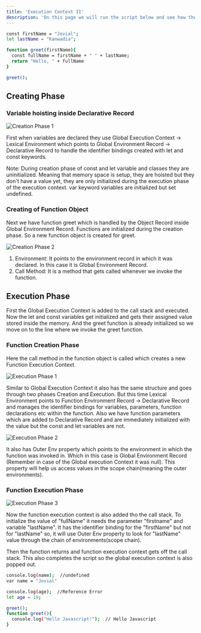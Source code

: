 ```yaml
---
title: 'Execution Context II'
description: 'On this page we will run the script below and see how the creation and execution phase in execution context works'
---
```

```bash
const firstName = "Jovial";
let lastName = "Kanwadia";

function greet(firstName){
  const fullName = firstName + " " + lastName;
  return "Hello, " + fullName
}

greet();
```

## Creating Phase

### Variable hoisting inside Declarative Record

<img
  className="block rounded-lg"
  src="/images/JavascriptWorkings/CreationPhase1.png"
  alt="Creation Phase 1"
/>

First when variables are declared they use Global Execution Context -> Lexical Environment which points to Global Environment Record -> Declarative Record to handle the identifier bindings created with let and const keywords.

Note: During creation phase of const and let variable and classes they are uninitialized. Meaning that memory space is setup, they are hoisted but they don't have a value yet, they are only initialized during the execution phase of the execution context. var keyword variables are initialized but set undefined.

### Creating of Function Object

Next we have function greet which is handled by the Object Record inside Global Environment Record. Functions are initialized during the creation phase. So a new function object is created for greet.

<img
  className="block rounded-lg"
  src="/images/JavascriptWorkings/CreationPhase2.png"
  alt="Creation Phase 2"
/>

1. Environment: It points to the environment record in which it was declared. In this case it is Global Environment Record.
2. Call Method: It is a method that gets called whenever we invoke the function.

## Execution Phase

First the Global Execution Context is added to the call stack and executed.
Now the let and const variables get initialized and gets their assigned value stored inside the memory. And the greet function is already initialized so we move on to the line where we invoke the greet function.

### Function Creation Phase

Here the call method in the function object is called which creates a new Function Execution Context.

<img
  className="block rounded-lg"
  src="/images/JavascriptWorkings/ExecutionPhase1.png"
  alt="Execution Phase 1"
/>

Similar to Global Execution Context it also has the same structure and goes through two phases Creation and Execution. But this time Lexical Environment points to Function Environment Record -> Declarative Record and manages the identifier bindings for variables, parameters, function declarations etc within the function. Also we have function parameters which are added to Declarative Record and are immediately initialized with the value but the const and let variables are not.

<img
  className="block rounded-lg"
  src="/images/JavascriptWorkings/ExecutionPhase2.png"
  alt="Execution Phase 2"
/>

It also has Outer Env property which points to the environment in which the function was invoked in. Which in this case is Global Environment Record (Remember in case of the Global execution Context it was null). This property will help us access values in the scope chain(meaning the outer environments).

### Function Execution Phase

<img
  className="block rounded-lg"
  src="/images/JavascriptWorkings/ExecutionPhase3.png"
  alt="Execution Phase 3"
/>

Now the function execution context is also added tho the call stack. To initialize the value of "fullName" it needs the parameter "firstname" and variable "lastName". It has the identifier binding for the "firstName" but not for "lastName" so, it will use Outer Env property to look for "lastName" value through the chain of environments(scope chain).

Then the function returns and function execution context gets off the call stack. This also completes the script so the global execution context is also popped out.


```bash
console.log(name);  //undefined
var name = "Jovial"

console.log(age);  //Reference Error
let age = 19;

greet();
function greet(){
  console.log("Hello Javascript!");  // Hello Javascript
}
```